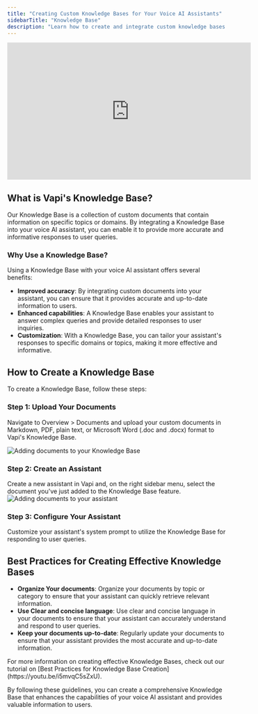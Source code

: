 ```yaml
---
title: "Creating Custom Knowledge Bases for Your Voice AI Assistants"
sidebarTitle: "Knowledge Base"
description: "Learn how to create and integrate custom knowledge bases into your voice AI assistants."
---
```



<iframe
  width="560"
  height="315"
  src="https://www.youtube.com/embed/i5mvqC5sZxU"
  title="Vapi's Knowledge Base"
  frameborder="0"
  allow="accelerometer; autoplay; clipboard-write; encrypted-media; gyroscope; picture-in-picture"
  allowfullscreen
></iframe>

## **What is Vapi's Knowledge Base?**
Our Knowledge Base is a collection of custom documents that contain information on specific topics or domains. By integrating a Knowledge Base into your voice AI assistant, you can enable it to provide more accurate and informative responses to user queries.

### **Why Use a Knowledge Base?**
Using a Knowledge Base with your voice AI assistant offers several benefits:

* **Improved accuracy**: By integrating custom documents into your assistant, you can ensure that it provides accurate and up-to-date information to users.
* **Enhanced capabilities**: A Knowledge Base enables your assistant to answer complex queries and provide detailed responses to user inquiries.
* **Customization**: With a Knowledge Base, you can tailor your assistant's responses to specific domains or topics, making it more effective and informative.

## **How to Create a Knowledge Base**

To create a Knowledge Base, follow these steps:

### **Step 1: Upload Your Documents**

Navigate to Overview > Documents and upload your custom documents in Markdown, PDF, plain text, or Microsoft Word (.doc and .docx) format to Vapi's Knowledge Base.

<Image src="https://cdn.hashnode.com/res/hashnode/image/upload/v1715628063841/rSrWDQ6YM.png" alt="Adding documents to your Knowledge Base" />

### **Step 2: Create an Assistant**

Create a new assistant in Vapi and, on the right sidebar menu, select the document you've just added to the Knowledge Base feature.
<Image src="https://cdn.hashnode.com/res/hashnode/image/upload/v1715628223370/e18L04yRk-.png" alt="Adding documents to your assistant" />


### **Step 3: Configure Your Assistant**

Customize your assistant's system prompt to utilize the Knowledge Base for responding to user queries.

## **Best Practices for Creating Effective Knowledge Bases**

* **Organize Your documents**: Organize your documents by topic or category to ensure that your assistant can quickly retrieve relevant information.
* **Use Clear and concise language**: Use clear and concise language in your documents to ensure that your assistant can accurately understand and respond to user queries.
* **Keep your documents up-to-date**: Regularly update your documents to ensure that your assistant provides the most accurate and up-to-date information.
 
<Tip>
  For more information on creating effective Knowledge Bases, check out our tutorial on [Best Practices for Knowledge Base Creation](https://youtu.be/i5mvqC5sZxU).
</Tip>

By following these guidelines, you can create a comprehensive Knowledge Base that enhances the capabilities of your voice AI assistant and provides valuable information to users.